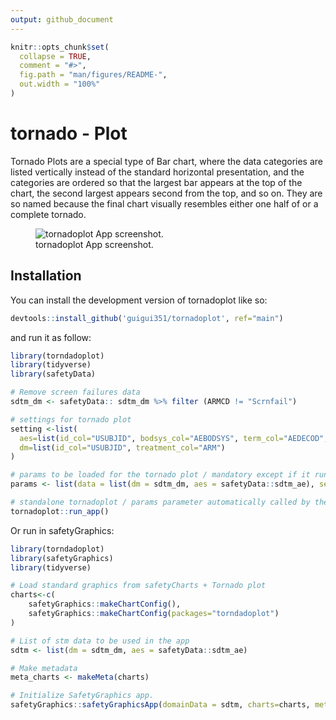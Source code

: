 ```yaml
---
output: github_document
---
```


<!-- README.md is generated from README.Rmd. Please edit that file -->

```r
knitr::opts_chunk$set(
  collapse = TRUE,
  comment = "#>",
  fig.path = "man/figures/README-",
  out.width = "100%"
)
```

# tornado - Plot

<!-- badges: start -->
<!-- badges: end -->

Tornado Plots are a special type of Bar chart, where the data categories are listed vertically instead of the standard horizontal presentation, and the categories are ordered so that the largest bar appears at the top of the chart, the second largest appears second from the top, and so on. They are so named because the final chart visually resembles either one half of or a complete tornado.


![tornadoplot App screenshot.](~/tornadoplot/inst/app/www/tornado.png)

## Installation

You can install the development version of tornadoplot like so:

``` r
devtools::install_github('guigui351/tornadoplot', ref="main")
```

and run it as follow:

```r
library(torndadoplot)
library(tidyverse)
library(safetyData)

# Remove screen failures data
sdtm_dm <- safetyData:: sdtm_dm %>% filter (ARMCD != "Scrnfail") 

# settings for tornado plot
setting <-list(
  aes=list(id_col="USUBJID", bodsys_col="AEBODSYS", term_col="AEDECOD", severity_col="AESEV", serious_col="AESER"),
  dm=list(id_col="USUBJID", treatment_col="ARM")
)

# params to be loaded for the tornado plot / mandatory except if it runs with SafetyGraphics
params <- list(data = list(dm = sdtm_dm, aes = safetyData::sdtm_ae), settings = setting)

# standalone tornadoplot / params parameter automatically called by the run_app function
tornadoplot::run_app()
```

Or run in safetyGraphics:

``` r
library(torndadoplot)
library(safetyGraphics)
library(tidyverse)

# Load standard graphics from safetyCharts + Tornado plot
charts<-c(
    safetyGraphics::makeChartConfig(),
    safetyGraphics::makeChartConfig(packages="torndadoplot")
)

# List of stm data to be used in the app
sdtm <- list(dm = sdtm_dm, aes = safetyData::sdtm_ae)

# Make metadata
meta_charts <- makeMeta(charts)

# Initialize SafetyGraphics app.
safetyGraphics::safetyGraphicsApp(domainData = sdtm, charts=charts, meta = meta_charts)

```

